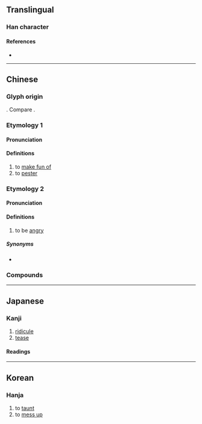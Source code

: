 {{also|嫐}}
{{character info/new}}
==Translingual==

===Han character===
{{Han char|rn=38|rad=女|as=14|sn=17|four=66427|canj=WSVWS|ids=⿲男女男}}

====References====
* {{Han ref|kx=0273.070|dkj=06831|dj=0541.130|hdz=21087.010|uh=5B32|ud=23346|bh=ECD0|bd=60624}}

----

==Chinese==

===Glyph origin===
{{Han etym}}
{{Han compound|男|女|男|t1=man|t2=woman|t3=man}}. Compare {{zh-l|*嫐}}.

===Etymology 1===
{{zh-forms|alt=𤲶,𢣲,𠒰}}

====Pronunciation====
{{zh-pron
|m=niǎo
|c=niu5,niu4
|mc=y
|oc=y
|ma=
|cat=
}}

====Definitions====
{{zh-hanzi}}

# to [[make fun of]]
# to [[pester]]

===Etymology 2===
{{zh-forms}}
{{zh-wp|yue}}

====Pronunciation====
{{zh-pron
|c=nau1
|cat=v
}}

====Definitions====
{{zh-hanzi}}

# {{lb|zh|Cantonese}} to be [[angry]]

=====Synonyms=====
* {{qualifier|Mandarin}} {{zh-l|生氣}}

===Compounds===
{{zh-der|嬲惱}}

----

==Japanese==

===Kanji===
{{ja-kanji|grade=9|rs=女14}}

# [[ridicule]]
# [[tease]]

====Readings====
{{rfv-pron|ja}}
{{ja-readings
|goon=にょう<ねう
|kanon=じょう<でう, どう<だう
|kun=なぶ-る
}}

----

==Korean==

===Hanja===
{{ko-hanja|hangeul=뇨|rv=nyo|mr=nyo}}

# to [[taunt]]
# to [[mess up]]